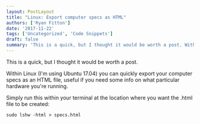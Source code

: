 ```yaml
---
layout: PostLayout
title: "Linux: Export computer specs as HTML"
authors: ['Ryan Fitton']
date: '2017-11-22'
tags: ['Uncategorized', 'Code Snippets']
draft: false
summary: 'This is a quick, but I thought it would be worth a post. Within Linux (I&#8217;m using Ubuntu 17.04) you can quickly export your computer specs as an HTML file, useful if you need some info on what particular hardware you&#8217;re running. Simply run this within your terminal at the location where you want the ...'
---
```


This is a quick, but I thought it would be worth a post.

Within Linux (I'm using Ubuntu 17.04) you can quickly export your computer specs as an HTML file, useful if you need some info on what particular hardware you're running.

Simply run this within your terminal at the location where you want the .html file to be created:

``` language-markup
sudo lshw -html > specs.html
```
